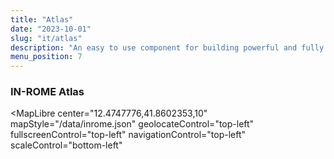 ```yaml
---
title: "Atlas"
date: "2023-10-01"
slug: "it/atlas"
description: "An easy to use component for building powerful and fully customizable maps"
menu_position: 7
---
```



### IN-ROME Atlas

<MapLibre
  center="12.4747776,41.8602353,10"
  mapStyle="/data/inrome.json"
  geolocateControl="top-left"
  fullscreenControl="top-left"
  navigationControl="top-left"
  scaleControl="bottom-left"
></MapLibre>
